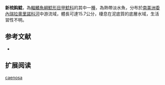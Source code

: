 {{Speciesbox
| name = 新梳鈎鯰
| image = 
| image_width = 250px
| image_caption = 
| status = NE
| status_system = IUCN3.1
| genus = Peckoltia
| species = caenosa
| authority = [[Armbruster|Armbruster]], 2008
| synonyms = 
}}

'''新梳鈎鯰'''，為[[輻鰭魚綱|輻鰭魚綱]][[鯰形目|鯰形目]][[甲鯰科|甲鯰科]]的其中一[[種|種]]，為熱帶淡水魚，分布於[[南美洲|南美洲]][[委內瑞拉|委內瑞拉]][[奧里諾科河|奧里諾科河]]中游流域，體長可達15.7公分，棲息在泥底質的底層水域，生活習性不明。
==参考文献==
*{{FishBase_species|genus=Peckoltia|species=caenosa|year=2015|month=1}}

== 扩展阅读 ==
{{refbegin}}
{{wikispecies-inline|Peckoltia caenosa|新梳鈎鯰}}
{{refend}}
{{Taxonbar|from=Q5627746}}

[[Category:梳鈎鯰屬|caenosa]]